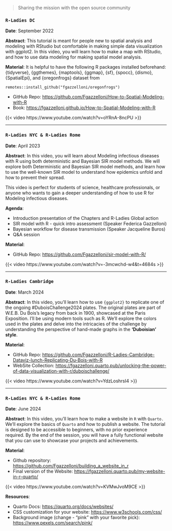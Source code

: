 ###

> Sharing the mission with the open source community

### `R-Ladies DC`

**Date**: September 2022

**Abstract**: This tutorial is meant for people new to spatial analysis and modeling with RStudio but comfortable in making simple data visualization with ggplot2. In this video, you will learn how to make a map with RStudio, and how to use data modeling for making spatial model analysis.

**Material**: It is helpful to have the following R packages installed beforehand: {tidyverse}, {ggthemes}, {maptools}, {ggmap}, {sf}, {spocc}, {dismo}, {SpatialEpi}, and {oregonfrogs} dataset from

`remotes::install_github("fgazzelloni/oregonfrogs")`

-   GitHub Repo: <https://github.com/Fgazzelloni/How-to-Spatial-Modeling-with-R>
-   Book: <https://fgazzelloni.github.io/How-to-Spatial-Modeling-with-R>

{{< video https://www.youtube.com/watch?v=oYRnA-8ncPU >}}

------------------------------------------------------------------------

### `R-Ladies NYC & R-Ladies Rome`

**Date**: April 2023

**Abstract**: In this video, you will learn about Modeling infectious diseases with R using both deterministic and Bayesian SIR model methods. We will explore both Deterministic and Bayesian SIR model methods, and learn how to use the well-known SIR model to understand how epidemics unfold and how to prevent their spread.

This video is perfect for students of science, healthcare professionals, or anyone who wants to gain a deeper understanding of how to use R for Modeling infectious diseases.

**Agenda**:

-   Introduction presentation of the Chapters and R-Ladies Global action
-   SIR model with R - quick intro assessment (Speaker Federica Gazzelloni)
-   Bayesian workflow for disease transmission (Speaker Jacqueline Buros)
-   Q&A session

**Material**:

-   GitHub Repo: <https://github.com/Fgazzelloni/sir-model-with-R/>

{{< video https://www.youtube.com/watch?v=-3mcwchd-w4&t=4684s >}}

------------------------------------------------------------------------

### `R-Ladies Cambridge`

**Date**: March 2024

**Abstract**: In this video, you'll learn how to use `{ggplot2}` to replicate one of the ongoing #DuboisChallenge2024 plates. The original plates are part of W.E.B. Du Bois's legacy from back in 1900, showcased at the Paris Exposition. I'll be using modern tools such as R. We'll explore the colors used in the plates and delve into the intricacies of the challenge by understanding the perspective of hand-made graphs in the **'Duboisian' style**.

**Material**:

-   GitHub Repo: <https://github.com/Fgazzelloni/R-Ladies-Cambridge-Dataviz-lunch-Replicating-Du-Bois-with-R>
-   WebSite Collection: <https://fgazzelloni.quarto.pub/unlocking-the-power-of-data-visualization-with-r/duboischallenge/>

{{< video https://www.youtube.com/watch?v=YdzLoshrsI4 >}}

------------------------------------------------------------------------

### `R-Ladies NYC & R-Ladies Rome`

**Date**: June 2024

**Abstract**: In this video, you'll learn how to make a website in `R` with `Quarto.` We'll explore the basics of `Quarto` and how to publish a website. The tutorial is designed to be accessible to beginners, with no prior experience required. By the end of the session, you will have a fully functional website that you can use to showcase your projects and achievements.

**Material**:

-   Github repository: <https://github.com/Fgazzelloni/building_a_website_in_r>
-   Final version of the Website: <https://fgazzelloni.quarto.pub/my-website-in-r–quarto/>

{{< video https://www.youtube.com/watch?v=KVMwJvoM9CE >}}

**Resources**:

-   Quarto Docs: <https://quarto.org/docs/websites/>
-   CSS customization for your website: <https://www.w3schools.com/css/>
-   Background image (change - “pink” with your favorite pick): <https://www.pexels.com/search/pink/>
